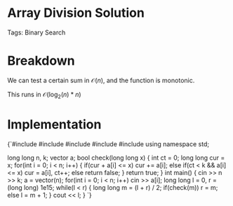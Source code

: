 


<Sidebar moduleId={moduleId} /> 

# Array Division Solution

Tags: Binary Search

# Breakdown

We can test a certain sum in $\mathcal{O}(n)$, and the function is monotonic. 

This runs in $\mathcal{O}(\log_2(n)*n)$

# Implementation

<div style={{ transform: 'translateX(150px)' }}>
  <SyntaxHighlighter language="cpp" style={okaidia}>
{`#include <cmath>
#include <cstdio>
#include <vector>
#include <iostream>
#include <algorithm>
using namespace std;

long long n, k;
vector<long long> a; 
bool check(long long x) {
    int ct = 0; 
    long long cur = x; 
    for(int i = 0; i < n; i++) {
        if(cur + a[i] <= x) cur += a[i]; 
        else if(ct < k && a[i] <= x) cur = a[i], ct++; 
        else return false; 
    }
    return true;
}
int main() {
    cin >> n >> k; 
    a = vector<long long>(n); 
    for(int i = 0; i < n; i++) cin >> a[i]; 
    long long l = 0, r = (long long) 1e15; 
    while(l < r) {
        long long m = (l + r) / 2; 
        if(check(m)) r = m; 
        else l = m + 1; 
    }
    cout << l; 
}
`}
  </SyntaxHighlighter>
</div>
